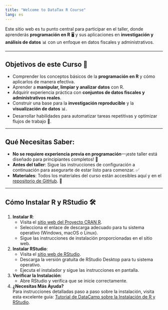 ```yaml
---
title: "Welcome to DataTax R Course"
lang: es
---
```


Este sitio web es tu punto central para participar en el taller, donde aprenderás **programación en R** 🖥️ y sus aplicaciones en **investigación y análisis de datos** 📊 con un enfoque en datos fiscales y administrativos.

---

## Objetivos de este Curso 🎯
- Comprender los conceptos básicos de la **programación en R** y cómo aplicarlos de manera efectiva.  
- Aprender a **manipular, limpiar y analizar datos** con R.  
- Adquirir experiencia práctica con **conjuntos de datos fiscales y administrativos reales**.  
- Construir una base para la **investigación reproducible** y la **visualización de datos** 📊.  
- Desarrollar habilidades para automatizar tareas repetitivas y optimizar flujos de trabajo 🔄.

---

## Qué Necesitas Saber:
- **No se requiere experiencia previa en programación**—¡este taller está diseñado para principiantes completos! 🐣  
- **Antes del taller**: Sigue las instrucciones de configuración a continuación para asegurarte de estar listo para comenzar. ✅  
- **Materiales**: Todos los materiales del curso están accesibles aquí y en el [repositorio de GitHub](#). 📂  

---
  
## Cómo Instalar R y RStudio 🛠️

1. **Instalar R**:
   - Visita el [sitio web del Proyecto CRAN R](https://cran.r-project.org/).
   - Selecciona el enlace de descarga adecuado para tu sistema operativo (Windows, macOS o Linux).
   - Sigue las instrucciones de instalación proporcionadas en el sitio web.

2. **Instalar RStudio**:
   - Visita el [sitio web de RStudio](https://posit.co/download/rstudio-desktop/).
   - Descarga la versión gratuita de RStudio Desktop para tu sistema operativo.
   - Ejecuta el instalador y sigue las instrucciones en pantalla.

3. **Verificar la Instalación**:
   - Abre RStudio y verifica que se inicie correctamente.  

5. **¿Necesitas Más Ayuda?**  
   Para instrucciones detalladas paso a paso sobre la instalación, visita esta excelente guía: [Tutorial de DataCamp sobre la Instalación de R y RStudio](https://www.datacamp.com/tutorial/installing-R-windows-mac-ubuntu?dc_referrer=https%3A%2F%2Fraw.githack.com%2F).
